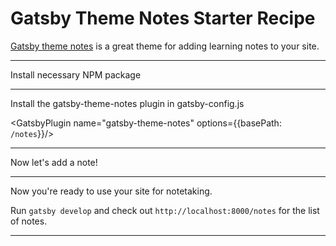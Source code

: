 # Gatsby Theme Notes Starter Recipe

[Gatsby theme notes](https://www.gatsbyjs.org/packages/gatsby-theme-notes) is a great theme for adding learning notes to your site.

---

Install necessary NPM package

<NPMPackage name="gatsby-theme-notes" />

---

Install the gatsby-theme-notes plugin in gatsby-config.js

<GatsbyPlugin name="gatsby-theme-notes" options={{basePath: `/notes`}}/>

---
Now let's add a note!

<File path="content/notes/learning.md" content="https://gist.githubusercontent.com/laurieontech/cf90cbee0bc69b106f2fa5109d055372/raw/58a012c02b6e9fffe3e93bc2a57bd5f01ef281b8/learning.md"/>

---

Now you're ready to use your site for notetaking.

Run `gatsby develop` and check out `http://localhost:8000/notes` for the list of notes.

---

